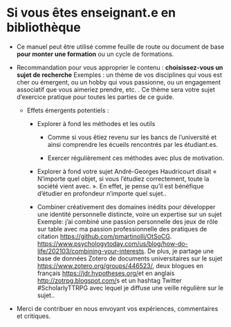 # Si vous êtes enseignant.e en bibliothèque

-   Ce manuel peut être utilisé comme feuille de route ou document de base **pour monter une formation** ou un cycle de formations.

-   Recommandation pour vous approprier le contenu : **choisissez-vous un sujet de recherche** Exemples : un thème de vos disciplines qui vous est cher ou émergent, ou un hobby qui vous passionne, ou un engagement associatif que vous aimeriez prendre, etc. . Ce thème sera votre sujet d'exercice pratique pour toutes les parties de ce guide.

    -   Effets émergents potentiels :

        -   Explorer à fond les méthodes et les outils

            -   Comme si vous êtiez revenu sur les bancs de l'université et ainsi comprendre les écueils rencontrés par les étudiant.es.

            -   Exercer régulièrement ces méthodes avec plus de motivation.

        -   Explorer à fond votre sujet André-Georges Haudricourt disait « N'importe quel objet, si vous l'étudiez correctement, toute la société vient avec. ». En effet, je pense qu'il est bénéfique d'étudier en profondeur n'importe quel sujet..

        -   Combiner créativement des domaines inédits pour développer une identité personnelle distincte, voire un expertise sur un sujet Exemple: j'ai combiné une passion personnelle des jeux de rôle sur table avec ma passion professionnelle des pratiques de citation <https://github.com/pmartinolli/OtSoCG>. <https://www.psychologytoday.com/us/blog/how-do-life/202103/combining-your-interests>. De plus, je partage une base de données Zotero de documents universitaires sur le sujet <https://www.zotero.org/groups/446523/>, deux blogues en français [https://jdr.hypotheses.org/ ](https://jdr.hypotheses.org/%20)et en anglais [http://zotrpg.blogspot.com/ ](http://zotrpg.blogspot.com/%20)s et un hashtag Twitter #ScholarlyTTRPG avec lequel je diffuse une veille régulière sur le sujet..

-   Merci de contribuer en nous envoyant vos expériences, commentaires et critiques.